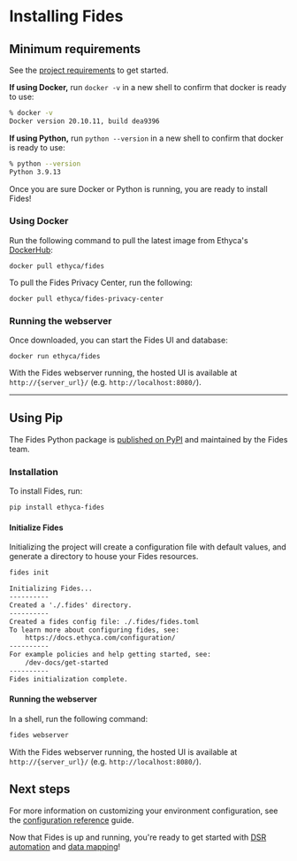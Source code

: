 
# Installing Fides

## Minimum requirements
See the [project requirements](/dev-docs/get-started/requirements) to get started.

**If using Docker,** run `docker -v` in a new shell to confirm that docker is ready to use:

```bash filename="Example output:"
% docker -v
Docker version 20.10.11, build dea9396
```

**If using Python,** run `python --version` in a new shell to confirm that docker is ready to use:

```bash filename="Example output:"
% python --version
Python 3.9.13
```

Once you are sure Docker or Python is running, you are ready to install Fides!

### Using Docker 
Run the following command to pull the latest image from Ethyca's [DockerHub](https://hub.docker.com/r/ethyca/fides):

```
docker pull ethyca/fides
```

To pull the Fides Privacy Center, run the following:
```
docker pull ethyca/fides-privacy-center
```

### Running the webserver
Once downloaded, you can start the Fides UI and database:
```
docker run ethyca/fides
```

With the Fides webserver running, the hosted UI is available at `http://{server_url}/` (e.g. `http://localhost:8080/`). 

---

## Using Pip
The Fides Python package is [published on PyPI](https://pypi.org/project/fides/) and maintained by the Fides team.
### Installation 
To install Fides, run:

```sh
pip install ethyca-fides
```
#### Initialize Fides

Initializing the project will create a configuration file with default values, and generate a directory to house your Fides resources.

```sh filename="Initialize Fides"
fides init
```

```txt filename="Expected Output"
Initializing Fides...
----------
Created a './.fides' directory.
----------
Created a fides config file: ./.fides/fides.toml
To learn more about configuring fides, see:
    https://docs.ethyca.com/configuration/
----------
For example policies and help getting started, see:
    /dev-docs/get-started
----------
Fides initialization complete.
```

#### Running the webserver

In a shell, run the following command:

```sh
fides webserver
```

With the Fides webserver running, the hosted UI is available at `http://{server_url}/` (e.g. `http://localhost:8080/`). 

## Next steps
For more information on customizing your environment configuration, see the [configuration reference](/dev-docs/configuration/configuration) guide.

Now that Fides is up and running, you're ready to get started with [DSR automation](/tutorials/privacy-requests) and [data mapping](/tutorials/data-mapping)!